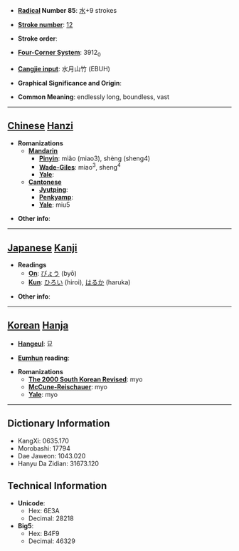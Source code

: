 * '''[[Wiktionary:Chinese radical index| Radical]] Number 85''': [[Wiktionary:Chinese radical index 水|水]]+9 strokes

* '''[[Wiktionary:Chinese total strokes index|Stroke number]]''': [[Wiktionary:Chinese total strokes index 12|12]]

* '''Stroke order''': 

* '''[[Wiktionary:Chinese four corner index|Four-Corner System]]''': 3912<sub>0</sub>

* '''[[Wiktionary:Chinese Cangjie index|Cangjie input]]''': 水月山竹 (EBUH)

* '''Graphical Significance and Origin''': 

* '''Common Meaning''': endlessly long, boundless, vast

----

== [[Chinese]] [[Hanzi]] ==

* '''Romanizations'''
** '''[[Mandarin]]'''
*** '''[[Pinyin]]''': miǎo (miao3), shèng (sheng4)
*** '''[[Wade-Giles]]''': miao<sup>3</sup>, sheng<sup>4</sup>
*** '''[[Yale]]''': 
** '''[[Cantonese]]'''
*** '''[[Jyutping]]''':
*** '''[[Penkyamp]]''': 
*** '''[[Yale]]''': miu5

* '''Other info''': 

----

== [[Japanese]] [[Kanji]] ==

* '''Readings'''
** '''[[On]]''': [[びょう]] (byō)
** '''[[Kun]]''': [[ひろい]] (hiroi), [[はるか]] (haruka)

* '''Other info''':  

----

== [[Korean]] [[Hanja]] ==

* '''[[Hangeul]]''': 묘

* '''[[Eumhun]] reading''': 

* '''Romanizations'''
** '''[[The 2000 South Korean Revised Romanization|The 2000 South Korean Revised]]''': myo
** '''[[McCune-Reischauer]]''': myo
** '''[[Yale]]''': myo

----

== Dictionary Information ==

* KangXi: 0635.170
* Morobashi: 17794
* Dae Jaweon: 1043.020
* Hanyu Da Zidian: 31673.120

== Technical Information ==

* '''Unicode''':
** Hex: 6E3A
** Decimal: 28218
* '''Big5''':
** Hex: B4F9
** Decimal: 46329